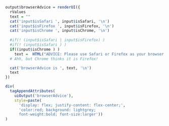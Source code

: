 ```r
output$browserAdvice = renderUI({
  rValues
  text = ""
  cat('input$isSafari ', input$isSafari, '\n')
  cat('input$isFirefox ', input$isFirefox, '\n')
  cat('input$isChrome ', input$isChrome, '\n')
  
  #if(! (input$isSafari | input$isFirefox) )
  #if(! (input$isSafari ) )
  if((input$isChrome ) )
    text =  HTML("ADVICE: Please use Safari or Firefox as your browser for better PDF displays. <br>(Or if using Chrome install a PDF plugin.)  IE has not been tested.")
  # Ahh, but Chrome thinks it is Firefox!

  cat('browserAdvice is ', text, '\n')
  text
})

div(
  tagAppendAttributes(
    uiOutput('browserAdvice'),
    style=paste(
      'display: flex; justify-content: flex-center;',
      'color:red; background: lightgrey;
      font-weight:bold; font-size:larger'))
)
```
